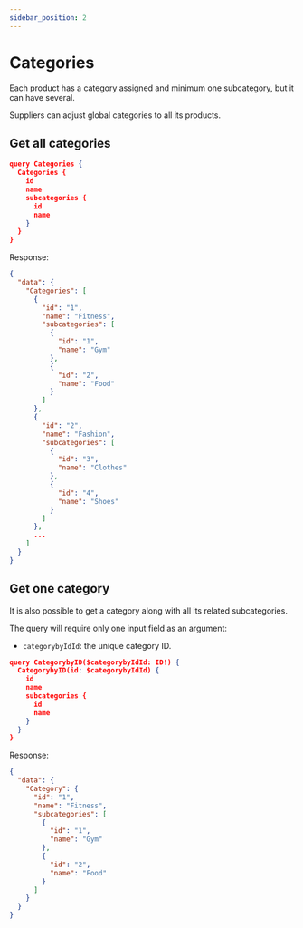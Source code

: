 ```yaml
---
sidebar_position: 2
---
```


# Categories

Each product has a category assigned and minimum one subcategory, but it can
have several.

Suppliers can adjust global categories to all its products.

## Get all categories

```json
query Categories {
  Categories {
    id
    name
    subcategories {
      id
      name
    }
  }
}
```

Response:

```json
{
  "data": {
    "Categories": [
      {
        "id": "1",
        "name": "Fitness",
        "subcategories": [
          {
            "id": "1",
            "name": "Gym"
          },
          {
            "id": "2",
            "name": "Food"
          }
        ]
      },
      {
        "id": "2",
        "name": "Fashion",
        "subcategories": [
          {
            "id": "3",
            "name": "Clothes"
          },
          {
            "id": "4",
            "name": "Shoes"
          }
        ]
      },
      ...
    ]
  }
}
```

## Get one category

It is also possible to get a category along with all its related subcategories.

The query will require only one input field as an argument:

- `categorybyIdId`: the unique category ID.

```json
query CategorybyID($categorybyIdId: ID!) {
  CategorybyID(id: $categorybyIdId) {
    id
    name
    subcategories {
      id
      name
    }
  }
}
```

Response:

```json
{
  "data": {
    "Category": {
      "id": "1",
      "name": "Fitness",
      "subcategories": [
        {
          "id": "1",
          "name": "Gym"
        },
        {
          "id": "2",
          "name": "Food"
        }
      ]
    }
  }
}
```
